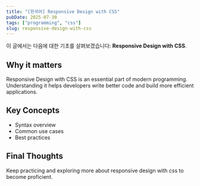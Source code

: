 ```yaml
---
title: "[한국어] Responsive Design with CSS"
pubDate: 2025-07-30
tags: ["programming", "css"]
slug: responsive-design-with-css
---
```


이 글에서는 다음에 대한 기초를 살펴보겠습니다: **Responsive Design with CSS**.

## Why it matters

Responsive Design with CSS is an essential part of modern programming. Understanding it helps developers write better code and build more efficient applications.

## Key Concepts

- Syntax overview
- Common use cases
- Best practices

## Final Thoughts

Keep practicing and exploring more about responsive design with css to become proficient.
